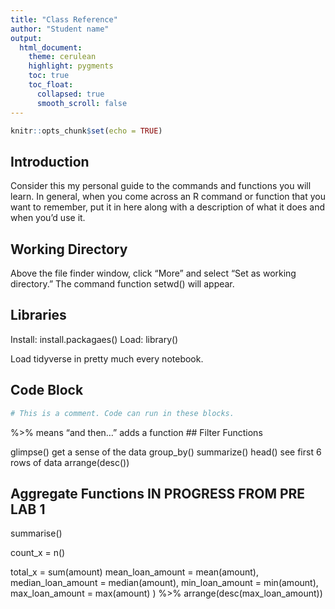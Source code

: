 ```yaml
---
title: "Class Reference"
author: "Student name"
output:
  html_document:
    theme: cerulean
    highlight: pygments
    toc: true
    toc_float:
      collapsed: true
      smooth_scroll: false
---
```


```r
knitr::opts_chunk$set(echo = TRUE)
```

## Introduction

Consider this my personal guide to the commands and functions you will learn. In general, when you come across an R command or function that you want to remember, put it in here along with a description of what it does and when you'd use it.

## Working Directory

Above the file finder window, click "More" and select "Set as working directory." The command function setwd() will appear. 

## Libraries 

Install: install.packagaes()
Load: library()

Load tidyverse in pretty much every notebook. 

## Code Block

```r
# This is a comment. Code can run in these blocks. 
```

%>% means "and then..." adds a function
## Filter Functions

glimpse() get a sense of the data
group_by()
summarize() 
head() see first 6 rows of data
arrange(desc())

## Aggregate Functions IN PROGRESS FROM PRE LAB 1

summarise()

count_x = n()

total_x = sum(amount)
    mean_loan_amount = mean(amount),
    median_loan_amount = median(amount),
    min_loan_amount = min(amount),
    max_loan_amount = max(amount)
  ) %>%
  arrange(desc(max_loan_amount))
